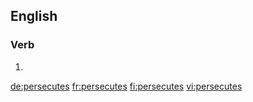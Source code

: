 ==English==

===Verb===
{{head|en|verb form}}

# {{en-third-person singular of|persecute}}

[[de:persecutes]]
[[fr:persecutes]]
[[fi:persecutes]]
[[vi:persecutes]]